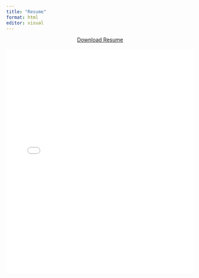 ```yaml
---
title: "Resume"
format: html
editor: visual
---
```


```{=html}
<a href="docs/cv/Resume_AishwaryaDeengar.pdf" class="btn btn-primary" target="_blank" style="display: block; width: fit-content; margin: 0 auto;">Download Resume</a>
<br>

<embed src="docs/cv/Resume_AishwaryaDeengar.pdf" type="application/pdf" width="100%" height="600px" />
```
\

\
